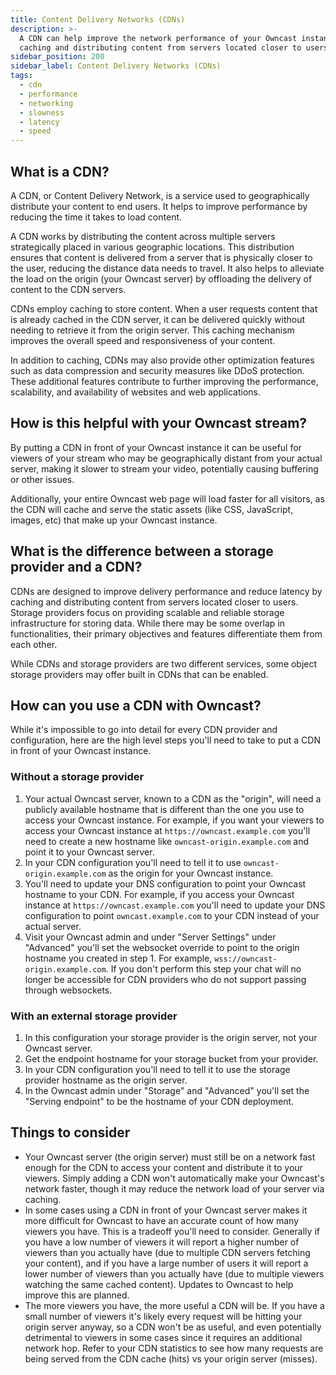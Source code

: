 ```yaml
---
title: Content Delivery Networks (CDNs)
description: >-
  A CDN can help improve the network performance of your Owncast instance by
  caching and distributing content from servers located closer to users.
sidebar_position: 200
sidebar_label: Content Delivery Networks (CDNs)
tags:
  - cdn
  - performance
  - networking
  - slowness
  - latency
  - speed
---
```


## What is a CDN?

A CDN, or Content Delivery Network, is a service used to geographically distribute your content to end users. It helps to improve performance by reducing the time it takes to load content.

A CDN works by distributing the content across multiple servers strategically placed in various geographic locations. This distribution ensures that content is delivered from a server that is physically closer to the user, reducing the distance data needs to travel. It also helps to alleviate the load on the origin (your Owncast server) by offloading the delivery of content to the CDN servers.

CDNs employ caching to store content. When a user requests content that is already cached in the CDN server, it can be delivered quickly without needing to retrieve it from the origin server. This caching mechanism improves the overall speed and responsiveness of your content.

In addition to caching, CDNs may also provide other optimization features such as data compression and security measures like DDoS protection. These additional features contribute to further improving the performance, scalability, and availability of websites and web applications.

## How is this helpful with your Owncast stream?

By putting a CDN in front of your Owncast instance it can be useful for viewers of your stream who may be geographically distant from your actual server, making it slower to stream your video, potentially causing buffering or other issues.

Additionally, your entire Owncast web page will load faster for all visitors, as the CDN will cache and serve the static assets (like CSS, JavaScript, images, etc) that make up your Owncast instance.

## What is the difference between a storage provider and a CDN?

CDNs are designed to improve delivery performance and reduce latency by caching and distributing content from servers located closer to users. Storage providers focus on providing scalable and reliable storage infrastructure for storing data. While there may be some overlap in functionalities, their primary objectives and features differentiate them from each other.

While CDNs and storage providers are two different services, some object storage providers may offer built in CDNs that can be enabled.

## How can you use a CDN with Owncast?

While it's impossible to go into detail for every CDN provider and configuration, here are the high level steps you'll need to take to put a CDN in front of your Owncast instance.

### Without a storage provider

1. Your actual Owncast server, known to a CDN as the "origin", will need a publicly available hostname that is different than the one you use to access your Owncast instance. For example, if you want your viewers to access your Owncast instance at `https://owncast.example.com` you'll need to create a new hostname like `owncast-origin.example.com` and point it to your Owncast server.
1. In your CDN configuration you'll need to tell it to use `owncast-origin.example.com` as the origin for your Owncast instance.
1. You'll need to update your DNS configuration to point your Owncast hostname to your CDN. For example, if you access your Owncast instance at `https://owncast.example.com` you'll need to update your DNS configuration to point `owncast.example.com` to your CDN instead of your actual server.
1. Visit your Owncast admin and under "Server Settings" under "Advanced" you'll set the websocket override to point to the origin hostname you created in step 1. For example, `wss://owncast-origin.example.com`. If you don't perform this step your chat will no longer be accessible for CDN providers who do not support passing through websockets.

### With an external storage provider

1. In this configuration your storage provider is the origin server, not your Owncast server.
1. Get the endpoint hostname for your storage bucket from your provider.
1. In your CDN configuration you'll need to tell it to use the storage provider hostname as the origin server.
1. In the Owncast admin under "Storage" and "Advanced" you'll set the "Serving endpoint" to be the hostname of your CDN deployment.

## Things to consider

- Your Owncast server (the origin server) must still be on a network fast enough for the CDN to access your content and distribute it to your viewers. Simply adding a CDN won't automatically make your Owncast's network faster, though it may reduce the network load of your server via caching.
- In some cases using a CDN in front of your Owncast server makes it more difficult for Owncast to have an accurate count of how many viewers you have. This is a tradeoff you'll need to consider. Generally if you have a low number of viewers it will report a higher number of viewers than you actually have (due to multiple CDN servers fetching your content), and if you have a large number of users it will report a lower number of viewers than you actually have (due to multiple viewers watching the same cached content). Updates to Owncast to help improve this are planned.
- The more viewers you have, the more useful a CDN will be. If you have a small number of viewers it's likely every request will be hitting your origin server anyway, so a CDN won't be as useful, and even potentially detrimental to viewers in some cases since it requires an additional network hop. Refer to your CDN statistics to see how many requests are being served from the CDN cache (hits) vs your origin server (misses).
